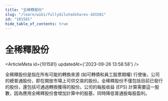 ```yaml
---
title: "全稀釋股份"
slug: "/learn/wiki/fullydilutedshares-101581"
id: "101581"
hide_table_of_contents: true
---
```



# 全稀釋股份

<ArticleMeta id={101581} updatedAt={'2023-09-26 13:58:58'} />
<div className='border-solid border-b border-t-0 my-4 border-[var(--ifm-color-gray-300)]' />

全稀釋股份是指在所有可能的轉換來源 (如可轉債和員工股票期權) 行使後，公司的總普通股份，即在開放市場上可供交易的股份。全稀釋股份不僅包括目前已發行的股份，還包括可通過轉換獲得的股份。公司的每股收益 (EPS) 計算需要這一股數，因為應用全稀釋股份會增加計算中的股基，同時降低普通股每股盈利。
